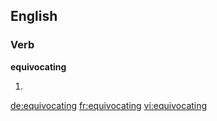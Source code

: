 ==English==

===Verb===
'''equivocating'''

# {{present participle of|[[equivocate]]}}

[[de:equivocating]]
[[fr:equivocating]]
[[vi:equivocating]]